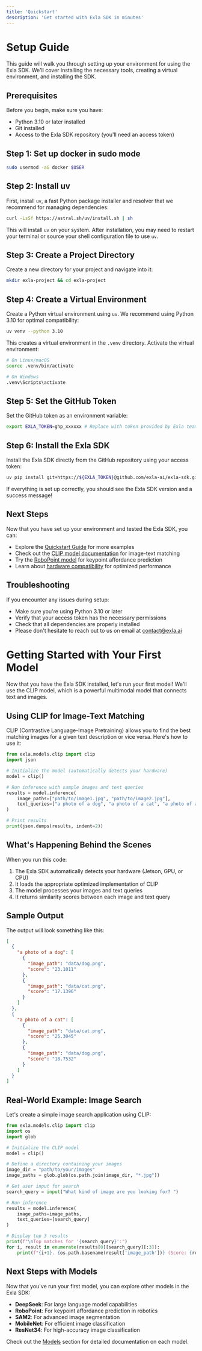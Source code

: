 ```yaml
---
title: 'Quickstart'
description: 'Get started with Exla SDK in minutes'
---
```


# Setup Guide

This guide will walk you through setting up your environment for using the Exla SDK. We'll cover installing the necessary tools, creating a virtual environment, and installing the SDK.

## Prerequisites

Before you begin, make sure you have:

- Python 3.10 or later installed
- Git installed
- Access to the Exla SDK repository (you'll need an access token)

## Step 1: Set up docker in sudo mode

```bash
sudo usermod -aG docker $USER
```

## Step 2: Install uv

First, install `uv`, a fast Python package installer and resolver that we recommend for managing dependencies:

```bash
curl -LsSf https://astral.sh/uv/install.sh | sh
```

This will install `uv` on your system. After installation, you may need to restart your terminal or source your shell configuration file to use `uv`.

## Step 3: Create a Project Directory

Create a new directory for your project and navigate into it:

```bash
mkdir exla-project && cd exla-project
```

## Step 4: Create a Virtual Environment

Create a Python virtual environment using `uv`. We recommend using Python 3.10 for optimal compatibility:

```bash
uv venv --python 3.10
```

This creates a virtual environment in the `.venv` directory. Activate the virtual environment:

```bash
# On Linux/macOS
source .venv/bin/activate

# On Windows
.venv\Scripts\activate
```

## Step 5: Set the GitHub Token

Set the GitHub token as an environment variable:

```bash
export EXLA_TOKEN=ghp_xxxxxx # Replace with token provided by Exla team
```

## Step 6: Install the Exla SDK

Install the Exla SDK directly from the GitHub repository using your access token:

```bash
uv pip install git+https://${EXLA_TOKEN}@github.com/exla-ai/exla-sdk.git
```

If everything is set up correctly, you should see the Exla SDK version and a success message!


## Next Steps

Now that you have set up your environment and tested the Exla SDK, you can:

- Explore the [Quickstart Guide](/quickstart) for more examples
- Check out the [CLIP model documentation](/models/clip) for image-text matching
- Try the [RoboPoint model](/models/robopoint) for keypoint affordance prediction
- Learn about [hardware compatibility](/compatibility) for optimized performance

## Troubleshooting

If you encounter any issues during setup:

- Make sure you're using Python 3.10 or later
- Verify that your access token has the necessary permissions
- Check that all dependencies are properly installed
- Please don't hesitate to reach out to us on email at [contact@exla.ai](mailto:contact@exla.ai)

# Getting Started with Your First Model

Now that you have the Exla SDK installed, let's run your first model! We'll use the CLIP model, which is a powerful multimodal model that connects text and images.

## Using CLIP for Image-Text Matching

CLIP (Contrastive Language-Image Pretraining) allows you to find the best matching images for a given text description or vice versa. Here's how to use it:

```python
from exla.models.clip import clip
import json

# Initialize the model (automatically detects your hardware)
model = clip()

# Run inference with sample images and text queries
results = model.inference(
    image_paths=["path/to/image1.jpg", "path/to/image2.jpg"],
    text_queries=["a photo of a dog", "a photo of a cat", "a photo of a bird"]
)

# Print results
print(json.dumps(results, indent=2))
```

## What's Happening Behind the Scenes

When you run this code:

1. The Exla SDK automatically detects your hardware (Jetson, GPU, or CPU)
2. It loads the appropriate optimized implementation of CLIP
3. The model processes your images and text queries
4. It returns similarity scores between each image and text query

## Sample Output

The output will look something like this:

```json
[
  {
    "a photo of a dog": [
      {
        "image_path": "data/dog.png",
        "score": "23.1011"
      },
      {
        "image_path": "data/cat.png",
        "score": "17.1396"
      }
    ]
  },
  {
    "a photo of a cat": [
      {
        "image_path": "data/cat.png",
        "score": "25.3045"
      },
      {
        "image_path": "data/dog.png",
        "score": "18.7532"
      }
    ]
  }
]
```

## Real-World Example: Image Search

Let's create a simple image search application using CLIP:

```python
from exla.models.clip import clip
import os
import glob

# Initialize the CLIP model
model = clip()

# Define a directory containing your images
image_dir = "path/to/your/images"
image_paths = glob.glob(os.path.join(image_dir, "*.jpg"))

# Get user input for search
search_query = input("What kind of image are you looking for? ")

# Run inference
results = model.inference(
    image_paths=image_paths,
    text_queries=[search_query]
)

# Display top 3 results
print(f"\nTop matches for '{search_query}':")
for i, result in enumerate(results[0][search_query][:3]):
    print(f"{i+1}. {os.path.basename(result['image_path'])} (Score: {result['score']})")
```

## Next Steps with Models

Now that you've run your first model, you can explore other models in the Exla SDK:

- **DeepSeek**: For large language model capabilities
- **RoboPoint**: For keypoint affordance prediction in robotics
- **SAM2**: For advanced image segmentation
- **MobileNet**: For efficient image classification
- **ResNet34**: For high-accuracy image classification

Check out the [Models](/models) section for detailed documentation on each model.
